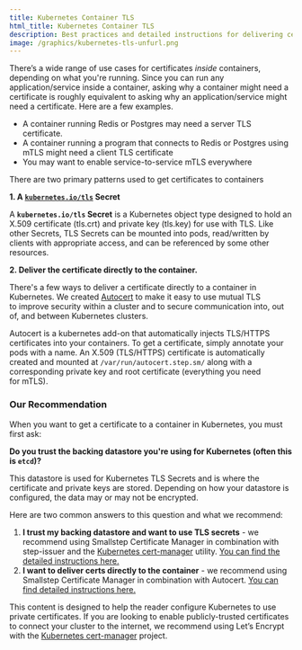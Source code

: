 ```yaml
---
title: Kubernetes Container TLS
html_title: Kubernetes Container TLS
description: Best practices and detailed instructions for delivering certificates to Kubernetes containers.
image: /graphics/kubernetes-tls-unfurl.png
---
```


There’s a wide range of use cases for certificates *inside* containers, depending on what you're running. 
Since you can run any application/service inside a container, asking why a container might need a certificate is roughly equivalent to asking why an application/service might need a certificate. 
Here are a few examples. 

- A container running Redis or Postgres may need a server TLS certificate.
- A container running a program that connects to Redis or Postgres using mTLS might need a client TLS certificate
- You may want to enable service-to-service mTLS everywhere

There are two primary patterns used to get certificates to containers

**1. A [`kubernetes.io/tls`](http://kubernetes.io/tls) Secret**

A **`kubernetes.io/tls` Secret** is a Kubernetes object type designed to hold an X.509 certificate (tls.crt) and private key (tls.key) for use with TLS. Like other Secrets, TLS Secrets can be mounted into pods, read/written by clients with appropriate access, and can be referenced by some other resources.

**2. Deliver the certificate directly to the container.** 

There's a few ways to deliver a certificate directly to a container in Kubernetes. We created [Autocert](https://github.com/smallstep/autocert) to make it easy to use mutual TLS to improve security within a cluster and to secure communication into, out of, and between Kubernetes clusters. 

Autocert is a kubernetes add-on that automatically injects TLS/HTTPS certificates into your containers. 
To get a certificate, simply annotate your pods with a name. 
An X.509 (TLS/HTTPS) certificate is automatically created and mounted at `/var/run/autocert.step.sm/` along with a corresponding private key and root certificate (everything you need for mTLS).

### Our Recommendation

When you want to get a certificate to a container in Kubernetes, you must first ask:

**Do you trust the backing datastore you're using for Kubernetes (often this is `etcd`)?** 

This datastore is used for Kubernetes TLS Secrets and is where the certificate and private keys are stored. 
Depending on how your datastore is configured, the data may or may not be encrypted. 

Here are two common answers to this question and what we recommend:

1. **I trust my backing datastore and want to use TLS secrets** - we recommend using Smallstep Certificate Manager in combination with step-issuer and the [Kubernetes cert-manager](https://cert-manager.io/docs/) utility. [You can find the detailed instructions here.](/docs/certificate-manager/kubernetes-step-issuer)
2. **I want to deliver certs directly to the container** - we recommend using Smallstep Certificate Manager in combination with Autocert. [You can find detailed instructions here.](/docs/certificate-manager/kubernetes-autocert) 

<Alert severity="info">
  <div>
This content is designed to help the reader configure Kubernetes to use private certificates. If you are looking to enable publicly-trusted certificates to connect your cluster to the internet, we recommend using Let’s Encrypt with the <a href="https://cert-manager.io/docs/">Kubernetes cert-manager</a> project.
  </div>
</Alert>

